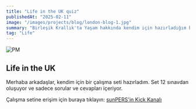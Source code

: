 ```yaml
---
title: "Life in the UK quiz"
publishedAt: "2025-02-11"
image: "/images/projects/blog/london-blog-1.jpg"
summary: "Birleşik Krallık'ta Yaşam hakkında kendim için hazırladığım bir çalışma setidir."
tag: "Life"
---
```


![PM](/images/projects/blog/the-uk.jpg)

## Life in the UK

Merhaba arkadaşlar, kendim için bir çalışma seti hazırladım. Set 12 sınavdan oluşuyor ve sadece sorular ve cevapları içeriyor.

Çalışma setine erişim için buraya tıklayın: [sunPERS'in Kick Kanalı](https://quiz.denizco.de)
